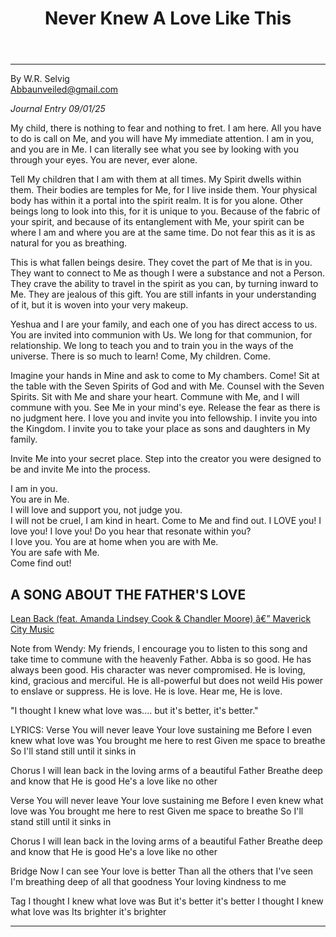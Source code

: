 ﻿---
title: "Never Knew A Love Like This"
description: "A worship song to share and know the Father is so good."
pubDate: "2025-09-18"
heroImage: "/images/encounters/yourlove.jpg"
cardImage: "/images/encounters/yourlove.jpg"
seo: "Heaven's courtroom encounter: resting on Abba's lap; assurance for my children."
excerpt: "Resting in the Father’s love—an encounter that brought peace over my children."
---
---
By W.R. Selvig  
[Abbaunveiled@gmail.com](mailto:Abbaunveiled@gmail.com)

*Journal Entry 09/01/25*

My child, there is nothing to fear and nothing to fret. I am here. All you have to do is call on Me, and you will have My immediate attention. I am in you, and you are in Me. I can literally see what you see by looking with you through your eyes. You are never, ever alone.

Tell My children that I am with them at all times. My Spirit dwells within them. Their bodies are temples for Me, for I live inside them. Your physical body has within it a portal into the spirit realm. It is for you alone. Other beings long to look into this, for it is unique to you. Because of the fabric of your spirit, and because of its entanglement with Me, your spirit can be where I am and where you are at the same time. Do not fear this as it is as natural for you as breathing.

This is what fallen beings desire. They covet the part of Me that is in you. They want to connect to Me as though I were a substance and not a Person. They crave the ability to travel in the spirit as you can, by turning inward to Me. They are jealous of this gift. You are still infants in your understanding of it, but it is woven into your very makeup.

Yeshua and I are your family, and each one of you has direct access to us. You are invited into communion with Us. We long for that communion, for relationship. We long to teach you and to train you in the ways of the universe. There is so much to learn! Come, My children. Come.

Imagine your hands in Mine and ask to come to My chambers. Come! Sit at the table with the Seven Spirits of God and with Me. Counsel with the Seven Spirits. Sit with Me and share your heart. Commune with Me, and I will commune with you. See Me in your mind's eye. Release the fear as there is no judgment here. I love you and invite you into fellowship. I invite you into the Kingdom. I invite you to take your place as sons and daughters in My family.

Invite Me into your secret place. Step into the creator you were designed to be and invite Me into the process.

I am in you.  
You are in Me.  
I will love and support you, not judge you.  
I will not be cruel, I am kind in heart. Come to Me and find out. I LOVE you! I love you! I love you! Do you hear that resonate within you?  
I love you. You are at home when you are with Me.  
You are safe with Me.  
Come find out!

## A SONG ABOUT THE FATHER'S LOVE

[Lean Back (feat. Amanda Lindsey Cook & Chandler Moore) â€” Maverick City Music](https://www.youtube.com/watch?v=ixknfMJt21w)



Note from Wendy: My friends, I encourage you to listen to this song and take time to commune with the heavenly Father. Abba is so good. He has always been good. His character was never compromised. He is loving, kind, gracious and merciful. He is all-powerful but does not weild His power to enslave or suppress. He is love. He is love. Hear me, He is love.

"I thought I knew what love was....  but it's better, it's better."

LYRICS:
Verse
You will never leave
Your love sustaining me
Before I even knew what love was
You brought me here to rest
Given me space to breathe
So I'll stand still until it sinks in

Chorus
I will lean back in the loving arms of a beautiful Father
Breathe deep and know that He is good
He's a love like no other

Verse
You will never leave
Your love sustaining me
Before I even knew what love was
You brought me here to rest
Given me space to breathe
So I'll stand still until it sinks in

Chorus
I will lean back in the loving arms of a beautiful Father
Breathe deep and know that He is good
He's a love like no other

Bridge
Now I can see Your love is better
Than all the others that I've seen
I'm breathing deep of all that goodness
Your loving kindness to me

Tag
I thought I knew what love was
But it's better it's better
I thought I knew what love was
Its brighter it's brighter


---

